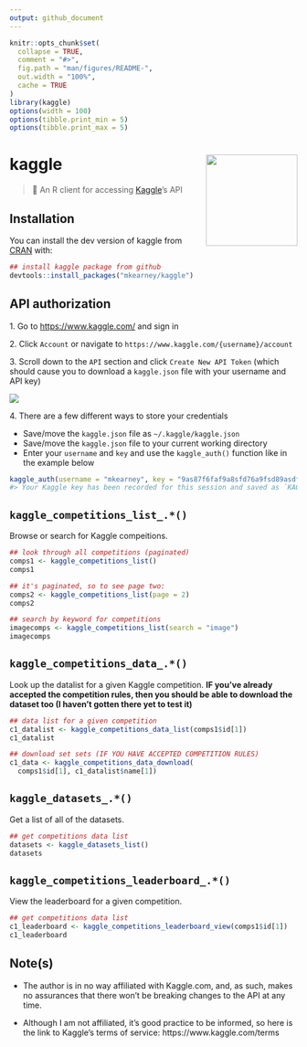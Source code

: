 ```yaml
---
output: github_document
---
```


<!-- README.md is generated from README.Rmd. Please edit that file -->

```r
knitr::opts_chunk$set(
  collapse = TRUE,
  comment = "#>",
  fig.path = "man/figures/README-",
  out.width = "100%", 
  cache = TRUE
)
library(kaggle)
options(width = 100)
options(tibble.print_min = 5)
options(tibble.print_max = 5)
```
# kaggle <img src="man/figures/logo.png" width="160px" align="right" />

> 🏁 An R client for accessing [Kaggle](https://www.kaggle.com)'s API

## Installation

You can install the dev version of kaggle from [CRAN](https://github.com/mkearney/kaggle) with:

``` r
## install kaggle package from github
devtools::install_packages("mkearney/kaggle")
```

## API authorization

<span>1.</span> Go to [https://www.kaggle.com/](kaggle.com) and sign in

<span>2.</span> Click `Account` or navigate to `https://www.kaggle.com/{username}/account`

<span>3.</span> Scroll down to the `API` section and click `Create New API Token` (which should cause you to download a `kaggle.json` file with your username and API key)

<p style='align:center'><img src='tools/readme/kag.png' /></p>

<span>4.</span> There are a few different ways to store your credentials

   + Save/move the `kaggle.json` file as `~/.kaggle/kaggle.json`
   + Save/move the `kaggle.json` file to your current working directory
   + Enter your `username` and `key` and use the `kaggle_auth()` function like in the example below

```r
kaggle_auth(username = "mkearney", key = "9as87f6faf9a8sfd76a9fsd89asdf6dsa9f8")
#> Your Kaggle key has been recorded for this session and saved as `KAGGLE_PAT` environment variable for future sessions.
```


## `kaggle_competitions_list_.*()`

Browse or search for Kaggle compeitions.

```r
## look through all competitions (paginated)
comps1 <- kaggle_competitions_list()
comps1 

## it's paginated, so to see page two:
comps2 <- kaggle_competitions_list(page = 2)
comps2

## search by keyword for competitions
imagecomps <- kaggle_competitions_list(search = "image")
imagecomps
```

## `kaggle_competitions_data_.*()`

Look up the datalist for a given Kaggle competition. **IF you've already accepted the competition rules, then you should be able to download the dataset too (I haven't gotten there yet to test it)**

```r
## data list for a given competition
c1_datalist <- kaggle_competitions_data_list(comps1$id[1])
c1_datalist

## download set sets (IF YOU HAVE ACCEPTED COMPETITION RULES)
c1_data <- kaggle_competitions_data_download(
  comps1$id[1], c1_datalist$name[1])
```

## `kaggle_datasets_.*()`

Get a list of all of the datasets.

```r
## get competitions data list
datasets <- kaggle_datasets_list()
datasets
```


## `kaggle_competitions_leaderboard_.*()`

View the leaderboard for a given competition.

```r
## get competitions data list
c1_leaderboard <- kaggle_competitions_leaderboard_view(comps1$id[1])
c1_leaderboard
```


## Note(s)

+ The author is in no way affiliated with Kaggle.com, and, as such, makes no 
assurances that there won't be breaking changes to the API at any time.

+ Although I am not affiliated, it's good practice to be informed, so here is 
the link to Kaggle's terms of service: https://www.kaggle.com/terms

